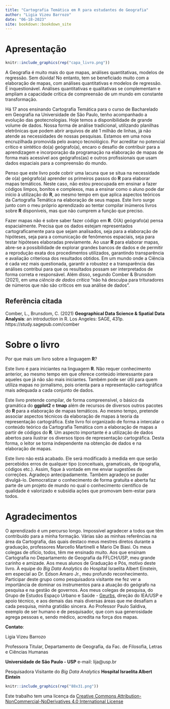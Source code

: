 ```yaml
--- 
title: "Cartografia Temática em R para estudantes de Geografia"
author: "Ligia Vizeu Barrozo"
date: "06-18-2023"
site: bookdown::bookdown_site
---
```

# Apresentação {-}

```r
knitr::include_graphics(rep("capa_livro.png"))
```

A Geografia é muito mais do que mapas, análises quantitativas, modelos de regressão. Sem dúvida! No entanto, tem se beneficiado muito com a elaboração de mapas, com análises quantitativas e modelos de regressão. É inquestionável. Análises quantitativas e qualitativas se complementam e ampliam a capacidade crítica de compreensão de um mundo em constante transformação.

Há 17 anos ensinando Cartografia Temática para o curso de Bacharelado em Geografia na Universidade de São Paulo, tenho acompanhado a evolução das geotecnologias. Hoje temos a disponibilidade de grande volume de dados. Nossa forma de análise tradicional, utilizando planilhas eletrônicas que podem abrir arquivos de até 1 milhão de linhas, já não atende as necessidades de nossas pesquisas. Estamos em uma nova encruzilhada promovida pelo avanço tecnológico. Por acreditar no potencial crítico e sintético do(a) geógrafo(a), encaro o desafio de contribuir para a aprendizagem e incorporação da programação na elaboração de mapas de forma mais acessível aos geógrafos(as) e outros profissionais que usam dados espaciais para a compreensão do mundo.

Penso que este livro pode cobrir uma lacuna que se situa na necessidade de o(a) geógrafo(a) aprender os primeiros passos do **R** para elaborar mapas temáticos. Neste caso, não estou preocupada em ensinar a fazer códigos limpos, bonitos e complexos, mas a ensinar como o aluno pode dar início à utilização do **R**, ao mesmo tempo em que aplica aspectos teóricos da Cartografia Temática na elaboração de seus mapas. Este livro surge junto com o meu próprio aprendizado ao tentar compilar inúmeros livros sobre **R** disponíveis, mas que não cumprem a função que preciso. 

Fazer mapas não é sobre saber fazer código em **R**. O(A) geógrafo(a) pensa espacialmente. Precisa que os dados estejam representados cartograficamente para que sejam analisados, seja para a elaboração de hipóteses, seja para a comunicação de fenômenos espaciais, seja para testar hipóteses elaboradas previamente. Ao usar **R** para elaborar mapas, abre-se a possibilidade de explorar grandes bancos de dados e de permitir a reprodução exata dos procedimentos utilizados, garantindo transparência e avaliação criteriosa dos resultados obtidos. Em um mundo onde a Ciência é cada vez mais questionada, garantir a robustez e a transparência das análises contribui para que os resultados possam ser interpretados de forma correta e responsável. Além disso, segundo Comber & Brunsdom (2021), em uma *ciência de dados crítica* "não há desculpa para trituradores de números que não são críticos em sua análise de dados".

## Referência citada {-}

Comber, L., Brunsdom, C. (2021) **Geographical Data Science & Spatial Data Analysis**: an introduction in R. Los Angeles: SAGE, 431p. https://study.sagepub.com/comber

# Sobre o livro {-}

Por que mais um livro sobre a linguagem **R**?

Este livro é para iniciantes na linguagem **R**. Não requer conhecimento anterior, ao mesmo tempo em que oferece conteúdo interessante para aqueles que já não são mais iniciantes. Também pode ser útil para quem utiliza mapas no jornalismo, pois orienta para a representação cartográfica mais adequada a cada conjunto de dados.

Este livro pretende compilar, de forma compreensível, o básico da gramática do **ggplot2** e **tmap** além de recursos de diversos outros pacotes do **R** para a elaboração de mapas temáticos. Ao mesmo tempo, pretende associar aspectos técnicos da elaboração de mapas à teoria da representação cartográfica. 
Este livro foi organizado de forma a intercalar o conteúdo teórico da Cartografia Temática com a elaboração de mapas a partir de códigos do **R**. Um aspecto importante é a utilização de dados abertos para ilustrar os diversos tipos de representação cartográfica. Desta forma, o leitor se torna independente na obtenção de dados e na elaboração de mapas.

Este livro não está acabado. Ele será modificado à medida em que serão percebidos erros de qualquer tipo (conceituais, gramaticais, de tipografia, códigos etc.). Assim, fique à vontade em me enviar sugestões de correções. Agradeço antecipadamente. Também agradeço se puder divulgá-lo. Democratizar o conhecimento de forma gratuita e aberta faz parte de um projeto de mundo no qual o conhecimento científico de qualidade é valorizado e subsidia ações que promovam bem-estar para todos. 

# Agradecimentos {-}

O aprendizado é um percurso longo. Impossível agradecer a todos que têm contribuído para a minha formação. Várias são as minhas referências na área da Cartografia, das quais destaco meus mestres diretos durante a graduação, professores Marcello Martinelli e Mario De Biasi. Os meus colegas de ofício, todos, têm me ensinado muito. Aos que ensinam Cartografia no Departamento de Geografia da FFLCH/USP, meu grande carinho e amizade. Aos meus alunos de Graduação e Pós, motivo deste livro. À equipe do *Big Data Analytics* do Hospital Israelita Albert Einstein, em especial ao Dr. Edson Amaro Jr., meu profundo reconhecimento. Participar deste grupo como pesquisadora visitante me fez ver a importância de dominar os instrumentos para a atuação do geógrafo na pesquisa e na gestão de governos. Aos meus colegas de pesquisa, do Grupo de Estudos Espaço Urbano e Saúde - [Geurbs](https://espacourbanoesaude.iea.usp.br/), direção do IEA/USP e apoio técnico, e aos demais das mais diversas áreas que me desafiam a cada pesquisa, minha gratidão sincera. Ao Professor Paulo Saldiva, exemplo de ser humano e de pesquisador, que com sua generosidade agrega pessoas e, sendo médico, acredita na força dos mapas.

**Contato**:

Ligia Vizeu Barrozo

Professora Titular, Departamento de Geografia, da 
Fac. de Filosofia, Letras e Ciências Humanas

**Universidade de São Paulo - USP**
e-mail: lija@usp.br

Pesquisadora Visitante do *Big Data Analytics*
**Hospital Israelita Albert Eintein**

```r
knitr::include_graphics(rep("88x31.png"))
```

Este trabalho tem uma licença da [Creative Commons Attribution-NonCommercial-NoDerivatives 4.0 International License](http://creativecommons.org/licenses/by-nc-nd/4.0/)


